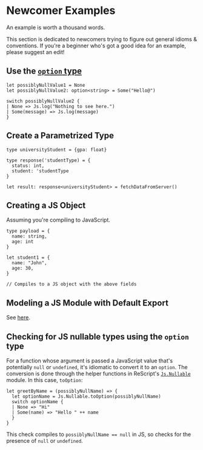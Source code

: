 # Newcomer Examples

An example is worth a thousand words.

This section is dedicated to newcomers trying to figure out general idioms & conventions. If you're a beginner who's got a good idea for an example, please suggest an edit!

## Use the [`option` type](null-undefined-option.md)

```res
let possiblyNullValue1 = None
let possiblyNullValue2: option<string> = Some("Hello@")

switch possiblyNullValue2 {
| None => Js.log("Nothing to see here.")
| Some(message) => Js.log(message)
}
```

## Create a Parametrized Type

```res
type universityStudent = {gpa: float}

type response('studentType) = {
  status: int,
  student: 'studentType
}

let result: response<universityStudent> = fetchDataFromServer()
```

## Creating a JS Object

Assuming you're compiling to JavaScript.

```res
type payload = {
  name: string,
  age: int
}

let student1 = {
  name: "John",
  age: 30,
}

// Compiles to a JS object with the above fields
```

## Modeling a JS Module with Default Export

See [here](import-from-export-to-js.md#import-a-javascript-module-itself-es6-module-format).

## Checking for JS nullable types using the `option` type

For a function whose argument is passed a JavaScript value that's potentially `null` or `undefined`, it's idiomatic to convert it to an `option`. The conversion is done through the helper functions in ReScript's [`Js.Nullable`](/apis/latest/js/nullable#t) module. In this case, `toOption`:

```res
let greetByName = (possiblyNullName) => {
  let optionName = Js.Nullable.toOption(possiblyNullName)
  switch optionName {
  | None => "Hi"
  | Some(name) => "Hello " ++ name
  }
}
```

This check compiles to `possiblyNullName == null` in JS, so checks for the presence of `null` or `undefined`.
